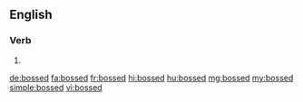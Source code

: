 ==English==

===Verb===
{{head|en|verb form}}

# {{en-past of|boss}}

[[de:bossed]]
[[fa:bossed]]
[[fr:bossed]]
[[hi:bossed]]
[[hu:bossed]]
[[mg:bossed]]
[[my:bossed]]
[[simple:bossed]]
[[vi:bossed]]